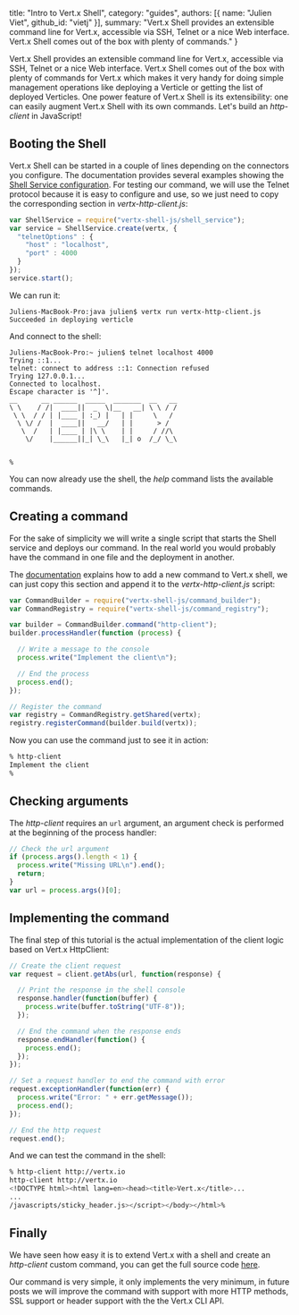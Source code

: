   title: "Intro to Vert.x Shell",
  category: "guides",
  authors: [{
    name: "Julien Viet",
    github_id: "vietj"
  }],
  summary: "Vert.x Shell provides an extensible command line for Vert.x, accessible via SSH, Telnet or a nice Web interface. Vert.x Shell comes out of the box with plenty of commands."
}

Vert.x Shell provides an extensible command line for Vert.x, accessible via SSH, Telnet or a nice Web interface. Vert.x Shell comes out of the box with plenty of commands for Vert.x which makes it very handy for doing simple management operations like deploying a Verticle or getting the list of deployed Verticles. One power feature of Vert.x Shell is its extensibility: one can easily augment Vert.x Shell with its own commands. Let's build an _http-client_ in JavaScript!

## Booting the Shell

Vert.x Shell can be started in a couple of lines depending on the connectors you configure. The documentation provides several examples showing the [Shell Service configuration](http://vertx.io/docs/vertx-shell/js/#_programmatic_service). For testing our command, we will use the Telnet protocol because it is easy to configure and use, so we just need to copy the corresponding section in _vertx-http-client.js_:

```javascript
var ShellService = require("vertx-shell-js/shell_service");
var service = ShellService.create(vertx, {
  "telnetOptions" : {
    "host" : "localhost",
    "port" : 4000
  }
});
service.start();
```

We can run it:

```text
Juliens-MacBook-Pro:java julien$ vertx run vertx-http-client.js
Succeeded in deploying verticle
```

And connect to the shell:

```text
Juliens-MacBook-Pro:~ julien$ telnet localhost 4000
Trying ::1...
telnet: connect to address ::1: Connection refused
Trying 127.0.0.1...
Connected to localhost.
Escape character is '^]'.
__      __ ______  _____  _______  __   __
\ \    / /|  ____||  _  \|__   __| \ \ / /
 \ \  / / | |____ | :_) |   | |     \   /
  \ \/ /  |  ____||   __/   | |      > /
   \  /   | |____ | |\ \    | |     / //\
    \/    |______||_| \_\   |_| o  /_/ \_\


%
```

You can now already use the shell, the _help_ command lists the available commands.

## Creating a command

For the sake of simplicity we will write a single script that starts the Shell service and deploys our command. In the real world you would probably have the command in one file and the deployment in another.

The [documentation](http://vertx.io/docs/vertx-shell/js/#_extending_vert_x_shell) explains how to add a new command to Vert.x shell, we can just copy this section and append it to the _vertx-http-client.js_ script:

```javascript
var CommandBuilder = require("vertx-shell-js/command_builder");
var CommandRegistry = require("vertx-shell-js/command_registry");

var builder = CommandBuilder.command("http-client");
builder.processHandler(function (process) {

  // Write a message to the console
  process.write("Implement the client\n");

  // End the process
  process.end();
});

// Register the command
var registry = CommandRegistry.getShared(vertx);
registry.registerCommand(builder.build(vertx));
```

Now you can use the command just to see it in action:

```bash
% http-client
Implement the client
%
```

## Checking arguments

The _http-client_ requires an `url` argument, an argument check is performed at the beginning of the process handler:

```javascript
// Check the url argument
if (process.args().length < 1) {
  process.write("Missing URL\n").end();
  return;
}
var url = process.args()[0];
```

## Implementing the command

The final step of this tutorial is the actual implementation of the client logic based on Vert.x HttpClient:

```javascript
// Create the client request
var request = client.getAbs(url, function(response) {

  // Print the response in the shell console
  response.handler(function(buffer) {
    process.write(buffer.toString("UTF-8"));
  });

  // End the command when the response ends
  response.endHandler(function() {
    process.end();
  });
});

// Set a request handler to end the command with error
request.exceptionHandler(function(err) {
  process.write("Error: " + err.getMessage());
  process.end();
});

// End the http request
request.end();
```

And we can test the command in the shell:

```bash
% http-client http://vertx.io
http-client http://vertx.io
<!DOCTYPE html><html lang=en><head><title>Vert.x</title>...
...
/javascripts/sticky_header.js></script></body></html>%
```

## Finally

We have seen how easy it is to extend Vert.x with a shell and create an _http-client_ custom command, you can get the full source code [here](https://gist.github.com/vietj/51ff223bfb7cfcbc97ce).

Our command is very simple, it only implements the very minimum, in future posts we will improve the command with support with more HTTP methods, SSL support or header support with the the Vert.x CLI API.
